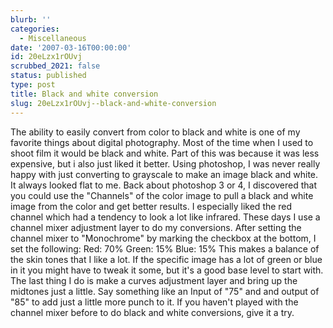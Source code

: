 ```yaml
---
blurb: ''
categories:
  - Miscellaneous
date: '2007-03-16T00:00:00'
id: 20eLzx1rOUvj
scrubbed_2021: false
status: published
type: post
title: Black and white conversion
slug: 20eLzx1rOUvj--black-and-white-conversion
---
```


The ability to easily convert from color to black and white is one
of my favorite things about digital photography. Most of the time
when I used to shoot film it would be black and white. Part of this
was because it was less expensive, but i also just liked it better.
Using photoshop, I was never really happy with just converting to
grayscale to make an image black and white. It always looked flat
to me. Back about photoshop 3 or 4, I discovered that you could use
the "Channels" of the color image to pull a black and white image
from the color and get better results. I especially liked the red
channel which had a tendency to look a lot like infrared. These
days I use a channel mixer adjustment layer to do my conversions.
After setting the channel mixer to "Monochrome" by marking the
checkbox at the bottom, I set the following: Red: 70% Green: 15%
Blue: 15% This makes a balance of the skin tones that I like a lot.
If the specific image has a lot of green or blue in it you might
have to tweak it some, but it's a good base level to start with.
The last thing I do is make a curves adjustment layer and bring up
the midtones just a little. Say something like an Input of "75" and
and output of "85" to add just a little more punch to it. If you
haven't played with the channel mixer before to do black and white
conversions, give it a try.

